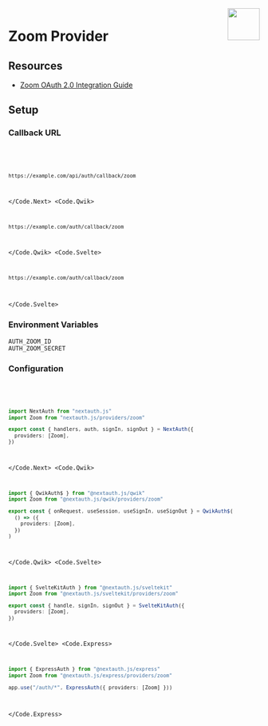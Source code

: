 
<img align="right" src="/img/providers/zoom.svg" height="64" width="64" />

# Zoom Provider

## Resources

- [Zoom OAuth 2.0 Integration Guide](https://developers.zoom.us/docs/integrations/oauth/)

## Setup

### Callback URL

<Code>
  <Code.Next>

```bash
https://example.com/api/auth/callback/zoom
```

  </Code.Next>
  <Code.Qwik>

```bash
https://example.com/auth/callback/zoom
```

  </Code.Qwik>
  <Code.Svelte>

```bash
https://example.com/auth/callback/zoom
```

  </Code.Svelte>
</Code>

### Environment Variables

```
AUTH_ZOOM_ID
AUTH_ZOOM_SECRET
```

### Configuration

<Code>
  <Code.Next>

```ts filename="/auth.ts"
import NextAuth from "nextauth.js"
import Zoom from "nextauth.js/providers/zoom"

export const { handlers, auth, signIn, signOut } = NextAuth({
  providers: [Zoom],
})
```

  </Code.Next>
  <Code.Qwik>
  
```ts filename="/src/routes/plugin@auth.ts"
import { QwikAuth$ } from "@nextauth.js/qwik"
import Zoom from "@nextauth.js/qwik/providers/zoom"

export const { onRequest, useSession, useSignIn, useSignOut } = QwikAuth$(
  () => ({
    providers: [Zoom],
  })
)
```

  </Code.Qwik>
  <Code.Svelte>

```ts filename="/src/auth.ts"
import { SvelteKitAuth } from "@nextauth.js/sveltekit"
import Zoom from "@nextauth.js/sveltekit/providers/zoom"

export const { handle, signIn, signOut } = SvelteKitAuth({
  providers: [Zoom],
})
```

  </Code.Svelte>
  <Code.Express>

```ts filename="/src/app.ts"
import { ExpressAuth } from "@nextauth.js/express"
import Zoom from "@nextauth.js/express/providers/zoom"

app.use("/auth/*", ExpressAuth({ providers: [Zoom] }))
```

  </Code.Express>
</Code>
